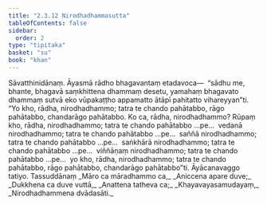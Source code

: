 ```yaml
---
title: "2.3.12 Nirodhadhammasutta"
tableOfContents: false
sidebar:
  order: 2
type: "tipitaka"
basket: "su"
book: "khan"
---
```



<DynamicBreadcrumb />

<Division number="193" book="khan">

<Paragraph number="887" book="khan">
Sāvatthinidānaṃ. Āyasmā rādho bhagavantaṃ etadavoca—  “sādhu me, bhante, bhagavā saṃkhittena dhammaṃ desetu, yamahaṃ bhagavato dhammaṃ sutvā eko vūpakaṭṭho appamatto ātāpī pahitatto vihareyyan”ti.
</Paragraph>

<Paragraph number="888" book="khan">
“Yo kho, rādha, nirodhadhammo; tatra te chando pahātabbo, rāgo pahātabbo, chandarāgo pahātabbo. Ko ca, rādha, nirodhadhammo? Rūpaṃ kho, rādha, nirodhadhammo; tatra te chando pahātabbo …pe…  vedanā nirodhadhammo; tatra te chando pahātabbo …pe…  saññā nirodhadhammo; tatra te chando pahātabbo …pe…  saṅkhārā nirodhadhammo; tatra te chando pahātabbo …pe…  viññāṇaṃ nirodhadhammo; tatra te chando pahātabbo …pe…  yo kho, rādha, nirodhadhammo; tatra te chando pahātabbo, rāgo pahātabbo, chandarāgo pahātabbo”ti.

</Paragraph>
</Division>

<Paragraph number="889" type="center" book="khan">
Āyācanavaggo tatiyo.



</Paragraph>

<Paragraph number="890" type="center" book="khan">
Tassuddānaṃ


</Paragraph>

<Paragraph number="891" type="verses" book="khan">
_Māro ca māradhammo ca,_  
_Aniccena apare duve;_  
_Dukkhena ca duve vuttā,_  
_Anattena tatheva ca;_  
_Khayavayasamudayaṃ,_  
_Nirodhadhammena dvādasāti._
</Paragraph>